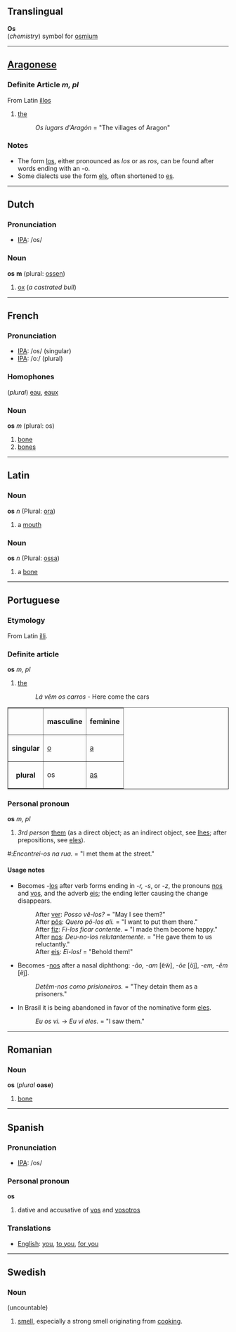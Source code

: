 ==Translingual==

'''Os'''<br>(''chemistry'') symbol for [[osmium]]

----
==[[Aragonese]]==

===Definite Article  ''m, pl''===
From Latin [[illos]]

# [[the]]
#:''Os lugars d'Aragón'' = "The villages of Aragon"

===Notes===
*The form [[los]], either pronounced as ''los'' or as ''ros'', can be found after words ending with an -o.
*Some dialects use the form [[els]], often shortened to [[es]].
----

==Dutch==
=== Pronunciation ===
*[[w:IPA|IPA]]: /os/

=== Noun ===
'''os''' '''m''' (plural: [[ossen]])

#[[ox]] (''a castrated bull'')

----
==French==
=== Pronunciation ===
*[[w:IPA|IPA]]: /os/ (singular)
*[[w:IPA|IPA]]: /oː/ (plural)

=== Homophones ===
(''plural'') [[eau]], [[eaux]]

=== Noun ===
'''os''' ''m'' (plural: os)

# [[bone]]
# [[bone]]s

----
==Latin==
===Noun===
'''os''' ''n'' (Plural: [[ora]])

#a [[mouth]]
===Noun===
'''os''' ''n'' (Plural: [[ossa]])

#a [[bone]]
----

==Portuguese==
=== Etymology ===
From Latin [[illi]].

===Definite article===
'''os''' ''m, pl''

#[[the]]
#:''Lá vêm os carros'' - Here come the cars

<table border="1">
<tr><th></th><th>masculine</th><th>feminine</th></tr>
<tr><th>singular</th><td>[[o]]</td><td>[[a]]</td></tr>
<tr><th>plural</th><td>os</td><td>[[as]]</td></tr>
</table>

===Personal pronoun===
'''os''' ''m, pl''

# ''3rd person'' [[them]] (as a direct object; as an indirect object, see [[lhes]]; after prepositions, see [[eles]]).

#:''Encontrei-os na rua.'' = "I met them at the street."

====Usage notes====
*Becomes -[[los]] after verb forms ending in ''-r, -s'', or ''-z'', the pronouns [[nos]] and [[vos]], and the adverb [[eis]]; the ending letter causing the change disappears.
*:After [[ver]]: ''Posso vê-los?'' = "May I see them?"
*:After [[por|pôs]]: ''Quero pô-los ali.'' = "I want to put them there."
*:After [[fazer|fiz]]: ''Fi-los ficar contente.'' = "I made them become happy."
*:After [[nos]]: ''Deu-no-los relutantemente.'' = "He gave them to us reluctantly."
*:After [[eis]]: ''Ei-los!'' = "Behold them!"
*Becomes -[[nos]] after a nasal diphthong: ''-ão, -am'' [&#592;&#771;w&#771;], ''-õe'' [õj&#771;], ''-em, -êm'' [e&#771;j&#771;].
*:''Detêm-nos como prisioneiros.'' = "They detain them as a prisoners."
*In Brasil it is being abandoned in favor of the nominative form [[eles]].
*:''Eu os vi.'' &rarr; ''Eu vi eles.'' = "I saw them."

----
==Romanian==
===Noun===
'''os''' (''plural'' '''oase''')

# [[bone]]

----
==Spanish==
=== Pronunciation ===
*[[w:IPA|IPA]]: /os/

=== Personal pronoun ===
'''os'''

# dative and accusative of [[vos]] and [[vosotros]]

=== Translations ===
*[[English]]: [[you]], [[to you]], [[for you]]

----
==Swedish==
===Noun===
(uncountable)

# [[smell]], especially a strong smell originating from [[cooking]].